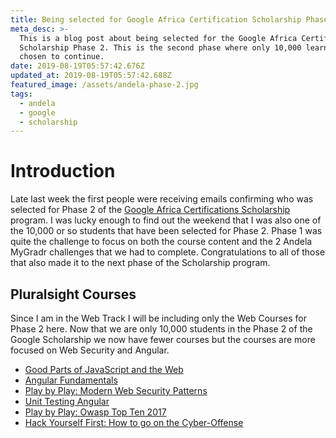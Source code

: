 ```yaml
---
title: Being selected for Google Africa Certification Scholarship Phase 2
meta_desc: >-
  This is a blog post about being selected for the Google Africa Certification
  Scholarship Phase 2. This is the second phase where only 10,000 learners are
  chosen to continue.
date: 2019-08-19T05:57:42.676Z
updated_at: 2019-08-19T05:57:42.688Z
featured_image: /assets/andela-phase-2.jpg
tags:
  - andela
  - google
  - scholarship
---
```

# Introduction

Late last week the first people were receiving emails confirming who was selected for Phase 2 of the [Google Africa Certifications Scholarship](https://africa.googleblog.com/2019/04/advance-your-career-with-google-africa.html) program. I was lucky enough to find out the weekend that I was also one of the 10,000 or so students that have been selected for Phase 2. Phase 1 was quite the challenge to focus on both the course content and the 2 Andela MyGradr challenges that we had to complete. Congratulations to all of those that also made it to the next phase of the Scholarship program.

## Pluralsight Courses

Since I am in the Web Track I will be including only the Web Courses for Phase 2 here. Now that we are only 10,000 students in the Phase 2 of the Google Scholarship we now have fewer courses but the courses are more focused on Web Security and Angular.

* [Good Parts of JavaScript and the Web](https://app.pluralsight.com/library/courses/good-parts-javascript-web/table-of-contents)
* [Angular Fundamentals](https://app.pluralsight.com/library/courses/angular-fundamentals/table-of-contents)
* [Play by Play: Modern Web Security Patterns](https://app.pluralsight.com/library/courses/play-by-play-modern-web-security-patterns/table-of-contents)
* [Unit Testing Angular](https://app.pluralsight.com/library/courses/unit-testing-angular/table-of-contents)
* [Play by Play: Owasp Top Ten 2017](https://app.pluralsight.com/library/courses/play-by-play-owasp-top-ten-2017/table-of-contents)
* [Hack Yourself First: How to go on the Cyber-Offense](https://app.pluralsight.com/library/courses/hack-yourself-first/table-of-contents)
